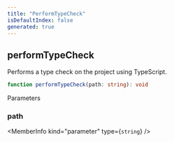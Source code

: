 ```yaml
---
title: "PerformTypeCheck"
isDefaultIndex: false
generated: true
---
```



<!-- This file was generated from the CommandKit source. Do not modify. Instead, re-run the "docgen" script -->


## performTypeCheck

<GenerationInfo sourceFile="packages/commandkit/src/cli/type-checker.ts" sourceLine="44" packageName="commandkit" />

Performs a type check on the project using TypeScript.

```ts title="Signature"
function performTypeCheck(path: string): void
```
Parameters

### path

<MemberInfo kind="parameter" type={`string`} />

